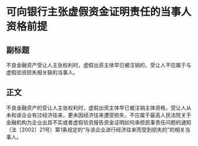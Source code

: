# 可向银行主张虚假资金证明责任的当事人资格前提
## 副标题
不良金融资产受让人主张权利时，虚假出资主体早已被注销的，受让人不应属于与虚假验资损失相关联的当事人。
## 正文
不良金融资产的受让人主张权利时，虚假出资主体早已被注销主体资格，受让人从未和该企业有过经济往来，更未因经济往来遭受损失，不应属于最高人民法院关于金融机构为企业出具不实或者虚假验资报告资金证明如何承担民事责任问题的通知（法〔2002〕21号）第1条规定的“与该企业进行经济往来而受到损失的”的相关当事人。